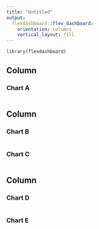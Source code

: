 ```yaml
---
title: "Untitled"
output: 
  flexdashboard::flex_dashboard:
    orientation: columns
    vertical_layout: fill
---
```


```r
library(flexdashboard)
```

Column {data-width=500}
-----------------------------------------------------------------------

### Chart A

```r

```

Column {data-width=250}
-----------------------------------------------------------------------

### Chart B

```r

```

### Chart C

```r

```

Column {data-width=250}
-----------------------------------------------------------------------

### Chart D

```r

```

### Chart E

```r

```
